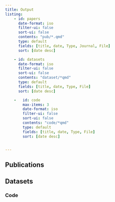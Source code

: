 ```yaml
---
title: Output
listing:
    - id: papers
      date-format: iso
      filter-ui: false
      sort-ui: false
      contents: "pub/*.qmd"
      type: default
      fields: [title, date, Type, Journal, File]
      sort: [date desc]

    - id: datasets
      date-format: iso
      filter-ui: false
      sort-ui: false
      contents: "dataset/*qmd"
      type: default
      fields: [title, date, Type, File]
      sort: [date desc]

    -   id: code
        max-items: 3
        date-format: iso
        filter-ui: false
        sort-ui: false
        contents: "code/*qmd"
        type: default
        fields: [title, date, Type, File]
        sort: [date desc]


---
```


## Publications

:::{ #papers }
:::

## Datasets

:::{ #datasets }
:::

### Code
::: { #code }
:::

